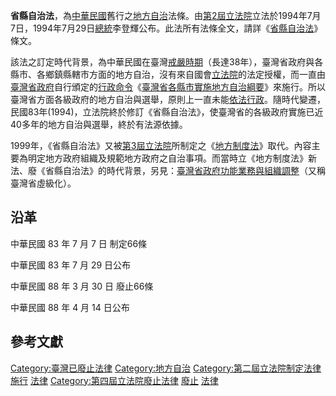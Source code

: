 {{multiple issues|
{{expert}}
{{Unreferenced|time=2017-07-27T17:33:38+00:00}}
}}
{{legal}}
'''省縣自治法'''，為[[中華民國|中華民國]]舊行之[[地方自治|地方自治]]法條。由[[中華民國行憲後第2屆立法院|第2屆立法院]]立法於1994年7月7日，1994年7月29日[[中華民國總統|總統]]李登輝公布。此法所有法條全文，請詳《[[s:省縣自治法|省縣自治法]]》條文。

該法之訂定時代背景，為中華民國在臺灣[[戒嚴時期|戒嚴時期]]（長達38年），臺灣省政府與各縣市、各鄉鎮縣轄市方面的地方自治，沒有來自國會[[立法院|立法院]]的法定授權，而一直由[[臺灣省政府|臺灣省政府]]自行頒定的[[行政命令|行政命令]]《[[臺灣省各縣市實施地方自治綱要|臺灣省各縣市實施地方自治綱要]]》來施行。所以臺灣省方面各級政府的地方自治與選舉，原則上一直未能[[依法行政|依法行政]]。隨時代變遷，民國83年(1994)，立法院終於修訂《省縣自治法》，使臺灣省的各級政府實施已近40多年的地方自治與選舉，終於有法源依據。

1999年，《省縣自治法》又被[[中華民國行憲後第3屆立法院|第3屆立法院]]所制定之《[[地方制度法|地方制度法]]》取代。內容主要為明定地方政府組織及規範地方政府之自治事項。而當時立《地方制度法》新法、廢《省縣自治法》的時代背景，另見：[[臺灣省政府功能業務與組織調整|臺灣省政府功能業務與組織調整]]（又稱臺灣省虛級化）。

== 沿革 ==
中華民國 83 年 7 月 7 日 制定66條

中華民國 83 年 7 月 29 日公布

中華民國 88 年 3 月 30 日 廢止66條

中華民國 88 年 4 月 14 日公布

== 參考文獻 ==
{{reflist|refs=

}}
{{Wikisource|省縣自治法}}
{{reflist}}

{{中華民國法律}}
{{Law-stub}}

[[Category:臺灣已廢止法律|Category:臺灣已廢止法律]]
[[Category:地方自治|Category:地方自治]]
[[Category:第二屆立法院制定法律|Category:第二屆立法院制定法律]]
[[Category:1994年臺灣法律|施行]]
[[Category:1994年台灣建立|法律]]
[[Category:第四屆立法院廢止法律|Category:第四屆立法院廢止法律]]
[[Category:1999年臺灣法律|廢止]]
[[Category:1999年台灣廢除|法律]]